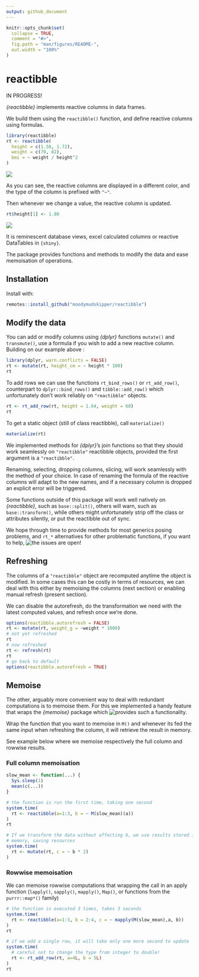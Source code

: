 ```yaml
---
output: github_document
---
```



```r
knitr::opts_chunk$set(
  collapse = TRUE,
  comment = "#>",
  fig.path = "man/figures/README-",
  out.width = "100%"
)
```

# reactibble

IN PROGRESS!

*{reactibble}* implements reactive columns in data frames.

We build them using the `reactibble()` function, and define reactive columns
using formulas.

```r
library(reactibble)
rt <- reactibble(
  height = c(1.50, 1.72),
  weight = c(70, 82),
  bmi = ~ weight / height^2
)
```

![](tools/intro1.png)

As you can see, the reactive columns are displayed in a different color, and
the type of the column is prefixed with `"~"`.

Then whenever we change a value, the reactive column is updated.

```r
rt$height[1] <- 1.80
```

![](tools/intro2.png)

It is reminescent database views, excel calculated columns or reactive 
DataTables in `{shiny}`.

The package provides functions and methods to modify the data and ease memoisation
of operations.


## Installation

Install with:

``` r
remotes::install_github("moodymudskipper/reactibble")
```

## Modify the data

You can add or modify columns using *{dplyr}* functions `mutate()` and `transmute()`,
use a formula if you wish to add a new reactive column. Building on our example above :

```r
library(dplyr, warn.conflicts = FALSE)
rt <- mutate(rt, height_cm = ~ height * 100)
rt
```

To add rows we can use the functions `rt_bind_rows()` or `rt_add_row()`,
counterpart to `dplyr::bind_rows()` and `tibble::add_row()` which unfortunately
don't work reliably on `"reactibble"` objects.

```r
rt <- rt_add_row(rt, height = 1.64, weight = 68)
rt
```

To get a static object (still of class reactibble), call `materialize()`

```r
materialize(rt)
```

We implemented methods for *{dplyr}*'s join functions so that they should work
seamlessly on `"reactibble"` reactibble objects, provided the first argument is
a `"reactibble"`.

Renaming, selecting, dropping columns, slicing, will work seamlessly with the method
of your choice. 
In case of renaming the formula of the reactive columns will adapt to the new names,
and if a necessary column is dropped an explicit error will be triggered.

Some functions outside of this package will work well natively on
*{reactibble}*, such as `base::split()`, others will warn, such as `base::transform()`,
while others might unfortunately strip off the class or attributes silently, or
put the reactibble out of sync.

We hope through time to provide methods for most generics posing problems, and
`rt_*` alternatives for other problematic functions, if you want to help, 
![the issues are open!](https://github.com/moodymudskipper/reactibble/issues)

## Refreshing

The columns of a `"reactibble"` object are recomputed anytime the object is modified.
In some cases this can be costly in terms of resources, we can deal with this
either by memoising the columns (next section) or enabling manual refresh (present section).

We can disable the autorefresh, do the transformation we need with the latest
computed values, and refresh once we're done.

```r
options(reactibble.autorefresh = FALSE)
rt <- mutate(rt, weight_g = ~weight * 1000)
# not yet refreshed 
rt
# now refreshed
rt <- refresh(rt)
rt
# go back to default
options(reactibble.autorefresh = TRUE)
```

## Memoise

The other, arguably more convenient way to deal with redundant computations is 
to memoise them. For this we implemented a handy feature that wraps
the *{memoise}* package which 
![provides such a functionality](http://memoise.r-lib.org/).

Wrap the function that you want to memoise in `M()` and whenever its fed the same
input when refreshing the column, it will retrieve the result in memory.

See example below where we memoise respectively the full column and rowwise results.

### Full column memoisation 

```r
slow_mean <- function(...) {
  Sys.sleep(1)
  mean(c(...))
}

# the function is run the first time, taking one second
system.time(
  rt <- reactibble(a=1:3, b = ~ M(slow_mean)(a))
)
rt

# If we transform the data without affecting b, we use results stored in
# memory, saving resources
system.time(
  rt <- mutate(rt, c = ~ b * 2)
)
```

### Rowwise memoisation

We can memoise rowwise computations that wrapping the call in an apply function
(`lapply()`, `sapply()`, `mapply()`, `Map()`, or functions from the `purrr::map*()` family)

```r
# the function is executed 3 times, takes 3 seconds
system.time(
  rt <- reactibble(a=1:3, b = 2:4, c = ~ mapply(M(slow_mean),a, b))
)
rt

# if we add a single row, it will take only one more second to update
system.time(
  # careful not to change the type from integer to double!
  rt <- rt_add_row(rt, a=4L, b = 5L) 
)
rt
```
